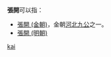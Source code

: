 '''張開'''可以指：
*[[張開_(金朝)|張開 (金朝)]]，金朝[[河北九公|河北九公]]之一。
*[[張開_(明朝)|張開 (明朝)]]

{{disambig}}

[[Category:二字张姓人名消歧义|kai]]